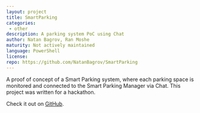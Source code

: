```yaml
---
layout: project
title: SmartParking
categories:
 - other
description: A parking system PoC using Chat
author: Natan Bagrov, Ran Moshe
maturity: Not actively maintained
language: PowerShell
license:
repo: https://github.com/NatanBagrov/SmartParking
---
```


A proof of concept of a Smart Parking system, where each parking space is monitored and connected to the Smart Parking Manager via Chat. This project was written for a hackathon.

Check it out on [GitHub](https://github.com/NatanBagrov/SmartParking).
